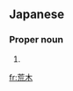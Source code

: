 ==Japanese==
{{ja-kanjitab|あら|き}}

===Proper noun===
{{ja-pos|あらき|proper}}

# {{surname|lang=ja|sort=あらき}}

[[fr:荒木]]